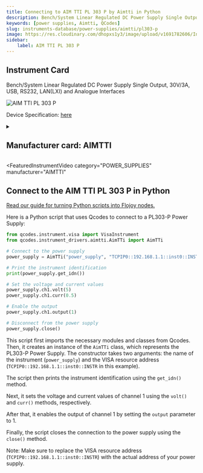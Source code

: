 ```yaml
---
title: Connecting to AIM TTI PL 303 P by Aimtti in Python
description: Bench/System Linear Regulated DC Power Supply Single Output, 30V/3A, USB, RS232, LAN(LXI) and Analogue Interfaces
keywords: [power supplies, Aimtti, QCodes] 
slug: instruments-database/power-supplies/aimtti/pl303-p 
image: https://res.cloudinary.com/dhopxs1y3/image/upload/v1691782606/Instruments/Power%20Supplies/PL303-P/PL303-P.jpg
sidebar:
    label: AIM TTI PL 303 P 
---
```



## Instrument Card

Bench/System Linear Regulated DC Power Supply Single Output, 30V/3A, USB, RS232, LAN(LXI) and Analogue Interfaces


![AIM TTI PL 303 P](https://res.cloudinary.com/dhopxs1y3/image/upload/v1691782606/Instruments/Power%20Supplies/PL303-P/PL303-P.jpg)

Device Specification: [here](https://resources.aimtti.com/datasheets/AIM-PL+PL-P_series_DC_power_supplies_data_sheet-Iss5.pdf)

<details style={{ marginTop: "15px"}}>
<summary><h2 style={{display:'inline'}}>Manufacturer card: AIMTTI</h2></summary>

![AIMTTI](https://res.cloudinary.com/dhopxs1y3/image/upload/v1692125963/Instruments/Vendor%20Logos/Aimtti.png)

TTi (Thurlby Thandar Instruments) is a leading manufacturer of electronic test and measurement instruments. These products are sold throughout the world via carefully selected distributors and agents in each country. We are located in Huntingdon near to the famous university city of Cambridge, within one of the high technology areas of the United Kingdom.

- Headquarters: UK
- Yearly Revenue (millions, USD): 9000
- Vendor Website: [here](https://www.aimtti.com/)

</details>


<FeaturedInstrumentVideo
  category="POWER_SUPPLIES"
  manufacturer="AIMTTI"
></FeaturedInstrumentVideo>

## Connect to the AIM TTI PL 303 P in Python

[Read our guide for turning Python scripts into Flojoy nodes.](https://docs.flojoy.ai/contribution/blocks/custom-flojoy-block/)


<Tabs>

<TabItem value="Flojoy" label="Flojoy" className="flojoy-instrument-tabs">

<NodeCardCollection category='POWER_SUPPLIES' manufacturer='AIMTTI'></NodeCardCollection>

</TabItem>
<TabItem value="QCodes" label="QCodes">

Here is a Python script that uses Qcodes to connect to a PL303-P Power Supply:

```python
from qcodes.instrument.visa import VisaInstrument
from qcodes.instrument_drivers.aimtti.AimTTi import AimTTi

# Connect to the power supply
power_supply = AimTTi("power_supply", "TCPIP0::192.168.1.1::inst0::INSTR")

# Print the instrument identification
print(power_supply.get_idn())

# Set the voltage and current values
power_supply.ch1.volt(5)
power_supply.ch1.curr(0.5)

# Enable the output
power_supply.ch1.output(1)

# Disconnect from the power supply
power_supply.close()
```

This script first imports the necessary modules and classes from Qcodes. Then, it creates an instance of the `AimTTi` class, which represents the PL303-P Power Supply. The constructor takes two arguments: the name of the instrument (`power_supply`) and the VISA resource address (`TCPIP0::192.168.1.1::inst0::INSTR` in this example).

The script then prints the instrument identification using the `get_idn()` method.

Next, it sets the voltage and current values of channel 1 using the `volt()` and `curr()` methods, respectively.

After that, it enables the output of channel 1 by setting the `output` parameter to 1.

Finally, the script closes the connection to the power supply using the `close()` method.

Note: Make sure to replace the VISA resource address (`TCPIP0::192.168.1.1::inst0::INSTR`) with the actual address of your power supply.

</TabItem>
</Tabs>
